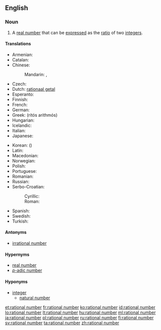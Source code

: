 ==English==

===Noun===
{{en-noun|head=[[rational]] [[number]]}}

# {{context|mathematics|lang=en}} A [[real number]] that can be [[express]]ed as the [[ratio]] of two [[integer]]s.

====Translations====
{{trans-top|quotient of integers}}
* Armenian: {{t|hy|ռացիոնալ թիվ|tr=ṙac’ional t’iv}}
* Catalan: {{t|ca|nombre racional|m}}
* Chinese:
*: Mandarin: {{t|cmn|有理數|sc=Hani}}, {{t+|cmn|有理数|tr=yǒulǐshù|sc=Hani}}
* Czech: {{t|cs|racionální číslo|n}}
* Dutch: [[rationaal getal]] {{n}}
* Esperanto: {{t|eo|racionala nombro}}
* Finnish: {{t+|fi|rationaaliluku}}
* French: {{t+|fr|nombre rationnel|m}}
* German: {{t+|de|rationale Zahl|f}}
* Greek: {{t+|el|ρητός αριθμός|m}} (ritós arithmós)
* Hungarian: {{t+|hu|racionális szám}}
* Icelandic: {{t|is|ræð tala|f}}
* Italian: {{t+|it|numero razionale|m}}
* Japanese: {{t+|ja|有理数|tr=ゆうりすう, yūrisū|sc=Jpan}}
{{trans-mid}}
* Korean: {{t+|ko|유리수|tr=yurisu|sc=Kore}} ({{t+|ko|有理數|sc=Kore}})
* Latin: {{t|la|numerus rationalis|m}}
* Macedonian: {{t|mk|рационален број|m|tr=racionálen brój}}
* Norwegian: {{t+|no|rasjonalt tall|n}}
* Polish: {{t|pl|liczba wymierna|f}}
* Portuguese: {{t|pt|número racional|m}}
* Romanian: {{t|ro|număr rațional|n}}
* Russian: {{t|ru|рациональное число|n|tr=racionál'noje čisló}}
* Serbo-Croatian:
*: Cyrillic: {{t|sh|рaционaлни брой|m}}
*: Roman: {{t|sh|racionalni broj|m}}
* Spanish: {{t+|es|número racional|m}}
* Swedish: {{t+|sv|rationellt tal}}
* Turkish: {{t+|tr|rasyonel sayı}}
{{trans-bottom}}

====Antonyms====
* [[irrational number]]

====Hypernyms====
* [[real number]]
* [[p-adic number|''p''-adic number]]

====Hyponyms====
* [[integer]]
** [[natural number]]

[[et:rational number]]
[[fr:rational number]]
[[ko:rational number]]
[[id:rational number]]
[[lo:rational number]]
[[lt:rational number]]
[[hu:rational number]]
[[ml:rational number]]
[[ja:rational number]]
[[pl:rational number]]
[[ru:rational number]]
[[fi:rational number]]
[[sv:rational number]]
[[ta:rational number]]
[[zh:rational number]]